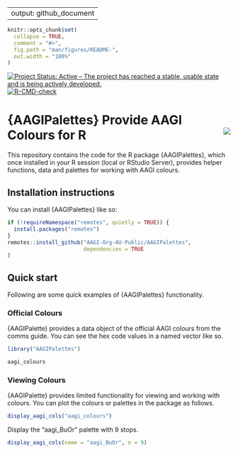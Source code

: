 
---
output: github_document
---

<!-- README.md is generated from README.Rmd. Please edit that file -->

```r
knitr::opts_chunk$set(
  collapse = TRUE,
  comment = "#>",
  fig.path = "man/figures/README-",
  out.width = "100%"
)
```

<!-- badges: start -->
[![Project Status: Active – The project has reached a stable, usable state and is being actively developed.](https://www.repostatus.org/badges/latest/active.svg)](https://www.repostatus.org/#active)
[![R-CMD-check](https://github.com/AAGI-Org-AU-Public/AAGIPalettes/actions/workflows/R-CMD-check.yaml/badge.svg)](https://github.com/AAGI-Org-AU-Public/AAGIPalettes/actions/workflows/R-CMD-check.yaml)
<!-- badges: end -->

# {AAGIPalettes} Provide AAGI Colours for R <img align="right" src="man/figures/logo.png">

This repository contains the code for the R package {AAGIPalettes}, which once installed in your R session (local or RStudio Server), provides helper functions, data and palettes for working with AAGI colours.

## Installation instructions

You can install {AAGIPalettes} like so:

```r
if (!requireNamespace("remotes", quietly = TRUE)) {
  install.packages("remotes")
}
remotes::install_github("AAGI-Org-AU-Public/AAGIPalettes",
                        dependencies = TRUE
)
```

## Quick start

Following are some quick examples of {AAGIPalettes} functionality.

### Official Colours

{AAGIPalette} provides a data object of the official AAGI colours from the comms guide.
You can see the hex code values in a named vector like so.

```r
library("AAGIPalettes")

aagi_colours
```

### Viewing Colours

{AAGIPalette} provides limited functionality for viewing and working with colours.
You can plot the colours or palettes in the package as follows.

```r
display_aagi_cols("aagi_colours")
```

Display the "aagi_BuOr" palette with 9 stops.

```r
display_aagi_cols(name = "aagi_BuOr", n = 9)
```
